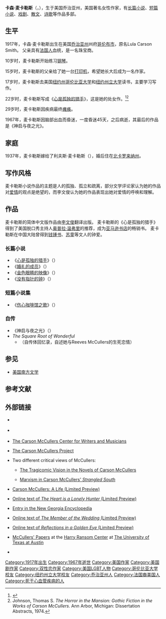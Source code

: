 {{Infobox Writer
| name = Carson McCullers<br>卡森·麦卡勒斯
| 原名 = Lula Carson Smith
| image = Carsonmccullers.jpg
| 出生     = {{birth date|1917|2|19}}
| 出生地点 = {{USA}}[[乔治亚州|乔治亚州]][[哥倫布_(佐治亞州)|哥倫布]]
| 逝世     = {{death date and age|1967|9|29|1917|2|19}}
| 逝世地点 = {{USA}}[[纽约州|纽约州]]{{link-en|奈亞克|Nyack, New York}}
| 职业     = [[文学家|文学家]]
| 母校     = [[哥伦比亚大学|哥伦比亚大学]]
| 创作时期 = 1939—1960
| 体裁     = [[小说|小说]]、[[散文|散文]]、[[诗歌|诗歌]]
| 代表作   = 《[[心是孤独的猎手|心是孤独的猎手]]》
| 父母     = 
| 配偶     = Reeves McCullers<br>（1936~1941，1945~1951，他自杀亡故）
| 伴侣     = 
| 子女     = 
| 亲属     = 
| 受影响于 = 
| 施影响于 = 
| 奖项     = <!--  {{Awards|award= |year= |title= }} -->
| 官方网站 = <!--  {{URL|website}} -->
| signature     =  Carson McCullers signature.svg
}}
'''卡森·麦卡勒斯'''（{{lang-en|'''Carson McCullers'''}}，{{bd|1917年|2月19日|1967年|9月29日|catIdx=M}}），生于美国乔治亚州，美国著名女性作家，有[[长篇小说|长篇小说]]、[[短篇小说|短篇小说]]、[[戏剧|戏剧]]、[[散文|散文]]、[[诗歌|诗歌]]等作品多部。

==生平==
1917年，卡森·麦卡勒斯出生在美国[[乔治亚州|乔治亚州]]州府[[哥伦布市|哥伦布市]]，原名Lula Carson Smith。
父亲具有[[法国人|法国人]]血统，是一名珠宝商。

10岁时，麦卡勒斯开始练习[[钢琴|钢琴]]。

15岁时，麦卡勒斯的父亲给了她一台[[打印机|打印机]]，希望她长大后成为一名作家。

17岁时，麦卡勒斯去美国[[纽约州|纽约州]][[哥伦比亚大学|哥伦比亚大学]]和[[纽约州立大学|纽约州立大学]]读书，主要学习写作。

22岁时，麦卡勒斯写成《[[心是孤独的猎手|心是孤独的猎手]]》，这是她的处女作。<ref>{{cite web |url=http://fayobserver.com/Articles/2010/03/28/979958 |title=Author Carson McCullers wrote prolifically while in Fayetteville |publisher=FayObserver.com |date=2010-03-28 |accessdate=2011-09-17 |deadurl=yes |archiveurl=https://web.archive.org/web/20100408041129/http://www.fayobserver.com/Articles/2010/03/28/979958 |archivedate=2010-04-08 }}</ref><ref>Johnson, Thomas S. ''The Horror in the Mansion: Gothic Fiction in the Works of Carson McCullers''. Ann Arbor, Michigan: Dissertation Abstracts, 1974.</ref>

29岁时，麦卡勒斯因疾病最终[[瘫痪|瘫痪]]。

1967年，麦卡勒斯因脑部出血而昏迷，一度昏迷45天，之后病逝，其最后的作品是《神启与夜之光》。

==家庭==
1937年，麦卡勒斯嫁给了利夫斯·麦卡勒斯（{{lang-en|Reeves McCullers}}），婚后住在[[北卡罗来纳州|北卡罗来纳州]]。

==写作风格==
麦卡勒斯小说作品的主题是人的孤独、孤立和疏离，部分文学评论家认为她的作品对[[爱情|爱情]]的观点是绝望的，而李文俊认为她的作品表现出她对爱情的呼唤和理解。

==作品==
麦卡勒斯的简体中文版作品由[[李文俊|李文俊]]翻译出版。
麦卡勒斯的《心是孤独的猎手》得到了美国脱口秀主持人[[奥普拉·温弗里|奥普拉·温弗里]]的推荐，成为[[亚马逊书店|亚马逊书店]]的畅销书。
麦卡勒斯在中国大陆曾得到[[钱锺书|钱锺书]]、[[苏童|苏童]]等文人的钟爱。

===长篇小说===
*《[[心是孤独的猎手|心是孤独的猎手]]》（{{lang-en|The Heart Is a Lonely Hunter}}）
*《[[婚礼的成员|婚礼的成员]]》（{{lang-en|The Member of the Wedding}}）
*《[[金色眼睛的映像|金色眼睛的映像]]》（{{lang-en|Reflections in a Golden Eye}}）
*《[[没有指针的钟|没有指针的钟]]》（{{lang-en|Clock Without Hands}}）

===短篇小说集===
*《[[伤心咖啡馆之歌|伤心咖啡馆之歌]]》（{{lang-en|The Ballad of the Sad Cafe}}）

===自传===
*《神启与夜之光》（{{lang-en|Illuminati on And Night Glare}}）
* ''The Square Root of Wonderful''
** （自传体回忆录，自述她与Reeves McCullers的生死恋情）
== 参见 ==
* [[美国南方文学|美国南方文学]]

==参考文献==
{{reflist}}

==外部链接==
* {{en icon}} {{OL_author|OL22420A}}
* {{en icon}} {{worldcat subject|lccn-n79-59038}}
* {{en icon}} [http://www.mccullerscenter.org/ The Carson McCullers Center for Writers and Musicians]{{Wayback|url=http://www.mccullerscenter.org/ |date=20170824012225 }}
* {{en icon}} [http://www.carson-mccullers.com/ The Carson McCullers Project]{{Wayback|url=http://www.carson-mccullers.com/ |date=20140107125639 }}
* Two different critical views of McCullers:
** {{en icon}} [https://web.archive.org/web/20150923205732/http://www.compedit.com/clark1.htm The Tragicomic Vision in the Novels of Carson McCullers]
** {{en icon}} [https://web.archive.org/web/20130524192954/http://www.woonsockethigh.org/faculty/rnordin/themember/Literary%20Criticism.htm Marxism in Carson McCullers' ''Strangled South'']
* {{en icon}} [http://books.google.com/books?id=15v9sJJQYwgC Carson McCullers: A Life (Limited Preview)]
* {{en icon}} [http://books.google.com/books?id=z_Pvxz9iRJ0C&dq=the+heart+is+a+lonely+hunter&pg=PP1&ots=fH0-XbVOo_&sig=vJeAWxSmdec1kHVWuwA7xRJQTH0&prev=http://www.google.com/search%3Fhl%3Den%26q%3DThe%2BHeart%2Bis%2Ba%2BLonely%2BHunter%26btnG%3DGoogle%2BSearch&sa=X&oi=print&ct=title&cad=one-book-with-thumbnail Online text of ''The Heart is a Lonely Hunter'' (Limited Preview)]
*{{en icon}} [http://www.georgiaencyclopedia.org/nge/Article.jsp?id=h-557 Entry in the New Georgia Encyclopedia]{{Wayback|url=http://www.georgiaencyclopedia.org/nge/Article.jsp?id=h-557 |date=20130201014445 }}
* {{en icon}}[http://books.google.com/books?id=2LGGiOFdcdQC&printsec=frontcover&dq=The+Member+of+the+Wedding&psp=1 Online text of ''The Member of the Wedding'' (Limited Preview)]
* {{en icon}}[http://books.google.com/books?id=1uoo9v-aV84C&printsec=frontcover&dq=Carson+McCullers&psp=1 Online text of ''Reflections in a Golden Eye'' (Limited Preview)]
* {{en icon}}[http://research.hrc.utexas.edu:8080/hrcxtf/view?docId=ead/00089.xml&query=carson%20mccullers&query-join=and/ McCullers' Papers]{{Wayback|url=http://research.hrc.utexas.edu:8080/hrcxtf/view?docId=ead%2F00089.xml&query=carson%20mccullers&query-join=and%2F |date=20120301184335 }} at the [http://www.hrc.utexas.edu/ Harry Ransom Center]{{Wayback|url=http://www.hrc.utexas.edu/ |date=20100604150348 }} at [[The_University_of_Texas_at_Austin|The University of Texas at Austin]]
* {{en icon}}{{Find a Grave|696}}


{{Authority control}}

{{DEFAULTSORT:M麦}}
[[Category:1917年出生|Category:1917年出生]]
[[Category:1967年逝世|Category:1967年逝世]]
[[Category:美国作家|Category:美国作家]]
[[Category:美国剧作家|Category:美国剧作家]]
[[Category:双性恋作家|Category:双性恋作家]]
[[Category:美国LGBT人物|Category:美国LGBT人物]]
[[Category:哥伦比亚大学校友|Category:哥伦比亚大学校友]]
[[Category:纽约州立大学校友|Category:纽约州立大学校友]]
[[Category:乔治亚州人|Category:乔治亚州人]]
[[Category:法国裔美国人|Category:法国裔美国人]]
[[Category:死于心血管疾病的人|Category:死于心血管疾病的人]]